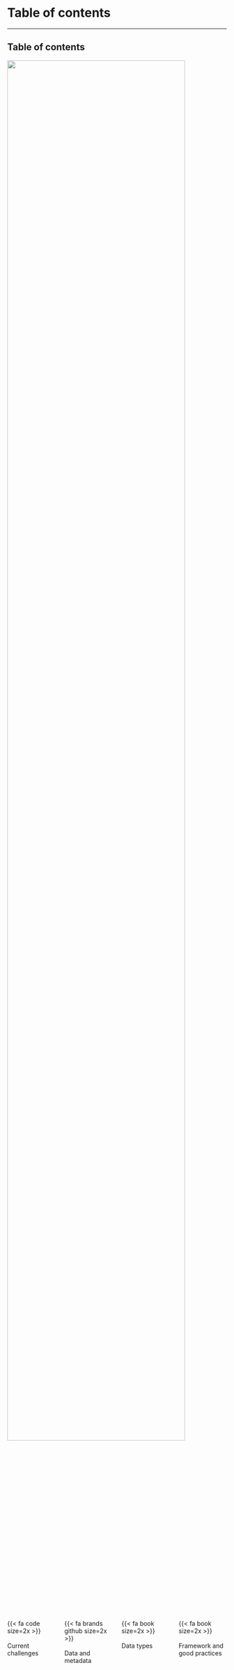 # Table of contents

---

## Table of contents

![](images/image-PNDB.png){width=90% fig-align='center'}

<br>

:::: { .columns }

::: { .column .center width="25%"}
{{< fa code size=2x >}}
<br><br>
Current challenges
:::

::: { .column .center width="25%"}
{{< fa brands github size=2x >}}
<br><br>
Data and metadata
:::

::: { .column .center width="25%"}
{{< fa book size=2x >}}
<br><br>
Data types
:::

::: { .column .center width="25%"}
{{< fa book size=2x >}}
<br><br>
Framework and good practices
:::

::::
